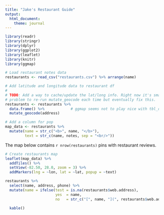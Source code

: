 ```yaml
---
title: "Jake's Restaurant Guide"
output: 
  html_document:
    theme: journal
---
```


```r
library(readr)
library(stringr)
library(dplyr)
library(ggplot2)
library(leaflet)
library(knitr)
library(ggmap)

# Load restaurant notes data
restaurants <- read_csv("restaurants.csv") %>% arrange(name)

# Add latitude and longitude data to restaurant df
#
# TODO: Add a way to cache/update the lat/long info. Right now it's small 
# problem to re-run mutate_geocode each time but eventually fix this.
restaurants <- restaurants %>%
  data.frame() %>%            # ggmap seems not to play nice with tbl_df
  mutate_geocode(address)

# Add a column for pop
map_data <- restaurants %>%
  mutate(name = str_c("<b>", name, "</b>"),
         text = str_c(name, notes, sep = "<br/>"))

```


The map below contains `r nrow(restaurants)` pins with restaurant reviews. 


```r

# Create restaurants map
leaflet(map_data) %>%
  addTiles() %>%  
  setView(-82.50, 28.0, zoom = 3) %>%
  addMarkers(lng = ~lon, lat = ~lat, popup = ~text)

```

```r

restaurants %>%
  select(name, address, phone) %>%
  mutate(name = ifelse(test = is.na(restaurants$web.address), 
                       yes  = name, 
                       no   = str_c("[", name, "](", restaurants$web.address, ")"))) %>%
 
  kable()

```

